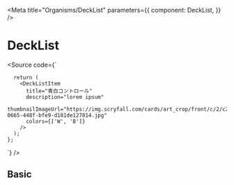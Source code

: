

<Meta
  title="Organisms/DeckList"
  parameters={{
    component: DeckList,
  }}
/>

# DeckList

<Source code={`
     
      return (
        <DeckListItem
          title="青白コントロール"
          description="lorem ipsum"
          thumbnailImageUrl="https://img.scryfall.com/cards/art_crop/front/c/2/c2089ec9-0665-448f-bfe9-d181de127814.jpg"
          colors={['W', 'B']}
        />
      );
    };
`} />

<Props of={DeckList} />

## Basic

<Preview withSource="open">
  <Story name="Basic" >
    <DeckList
      decks={[
        {
          id: 'aaaa',
          name: '青白コントロール',
          description: '青と白のコントロールです',
          thumbnailUrl: 'https://img.scryfall.com/cards/art_crop/front/c/2/c2089ec9-0665-448f-bfe9-d181de127814.jpg',
          colors: ['W', 'U']
        },
        {
          id: 'aaaa',
          name: '青白コントロール',
          description: '青と白のコントロールです',
          thumbnailUrl: 'https://img.scryfall.com/cards/art_crop/front/c/2/c2089ec9-0665-448f-bfe9-d181de127814.jpg',
          colors: ['W', 'U']
        },
        {
          id: 'aaaa',
          name: '青白コントロール',
          description: '青と白のコントロールです',
          thumbnailUrl: 'https://img.scryfall.com/cards/art_crop/front/c/2/c2089ec9-0665-448f-bfe9-d181de127814.jpg',
          colors: ['W', 'U']
        },
      ]}
    />
  </Story>
</Preview>
